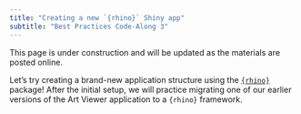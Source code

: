 ```yaml
---
title: "Creating a new `{rhino}` Shiny app"
subtitle: "Best Practices Code-Along 3"
---
```


::: callout-warning
This page is under construction and will be updated as the materials are posted online.
:::

Let's try creating a brand-new application structure using the  [`{rhino}`](https://appsilon.github.io/rhino/index.html) package! After the initial setup, we will practice migrating one of our earlier versions of the Art Viewer application to a `{rhino}` framework.